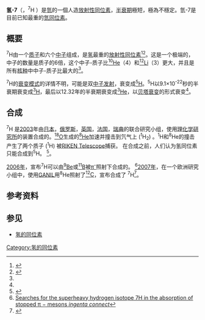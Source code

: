 {{Infobox isotope
    | alternate_names =
    | symbol =H
 |CASNo = 84619-42-1
 |CASNo_ref= {{cascite|correct|CAS}}
    | mass_number =7
    | mass = 7.05275(108)
    | num_neutrons =6
    | num_protons =1
    | abundance =不存在
    | halflife = (6.52
    | error_halflife = 5.58) × 10<sup>-22</sup> 秒<ref name=NUBASE2020>{{Cite journal|last=Kondev|first=F. G.|last2=Wang|first2=M.|last3=Huang|first3=W. J.|last4=Naimi|first4=S.|last5=Audi|first5=G.|date=March 2021|title=The NUBASE2020 evaluation of nuclear physics properties \ast|url=https://doi.org/10.1088/1674-1137/abddae|journal=Chinese Physics C|language=en|volume=45|issue=3|pages=030001|doi=10.1088/1674-1137/abddae|issn=1674-1137}}</ref>
    | text_color =
    | image =Hydrogen-7.svg
    | decay_product =氢-5
    | decay_symbol =H
    | decay_mass =5
    | decay_mode1 =[[中子发射|2n]]
    | decay_energy1 =20(5)
    | decay_mode2 =
    | decay_energy2 =
    | decay_mode3 =
    | decay_energy3 =
    | decay_mode4 =
    | decay_energy4 =
    | parent =
    | parent_symbol =
    | parent_mass =
    | parent_decay =
    | parent2 =
    | parent2_symbol =
    | parent2_mass =
    | parent2_decay =
    | spin =½+
    | excess_energy =49140
    | error1 =1010
    | binding_energy =940.1
    | error2 =
}}

'''氢-7'''（{{lang-en|Hydrogen-7}}，<sup>7</sup>H ）是[[氫|氫]]的一個人造[[放射性同位素|放射性同位素]]，[[半衰期|半衰期]]極短，極為不穩定。氫-7是目前已知最重的[[氫的同位素|氫同位素]]。

== 概要 ==
<sup>7</sup>H由一个[[质子|质子]]和六个[[中子|中子]]组成，是[[氢|氢]]最重的[[放射性同位素|放射性同位素]]<ref name="NNDC">{{Cite web |url=http://www.nndc.bnl.gov/amdc/nubase/Nubase2003.pdf |title=The NUBASE evaluation of nuclear and decay properties ''National Nuclear Data Center'' |access-date=2020-09-23 |archive-date=2008-09-23 |archive-url=https://web.archive.org/web/20080923135135/http://www.nndc.bnl.gov/amdc/nubase/Nubase2003.pdf |dead-url=no }}</ref><ref>{{Cite web |url=http://periodictable.com/Isotopes/001.7/index.p.full.html |title=7H |access-date=2020-09-23 |archive-date=2021-04-14 |archive-url=https://web.archive.org/web/20210414232001/https://periodictable.com/Isotopes/001.7/index.p.full.html |dead-url=no }}</ref>。这是一个极端的{{lj|中子过剩核|中性子過剰核}}，中子的数量是质子的6倍，这个中子-质子比[[氦-10|<sup>10</sup>He]]（4）和[[锂-12|<sup>12</sup>Li]]（3）更大，并且是所有[[核种|核种]]中中子-质子比最大的<ref name="NNDC"/>。

<sup>7</sup>H的[[衰变模式|衰变模式]]的详情不明，可能是双[[中子发射|中子发射]]，衰变成[[氢-5|<sup>5</sup>H]]。<sup>5</sup>H以9.1×10<sup>-22</sup>秒的半衰期衰变成[[氚|<sup>3</sup>H]]，最后以12.32年的半衰期衰变成[[氦-3|<sup>3</sup>He]]，以[[贝塔衰变|贝塔衰变]]的形式衰变<ref name="NNDC"/>。

== 合成 ==
<sup>7</sup>H 是[[2003|2003]]年由[[日本|日本]]，[[俄罗斯|俄罗斯]]，[[英国|英国]]，[[法国|法国]]，[[瑞典|瑞典]]的联合研究小组，使用[[理化学研究所|理化学研究所]]的装置合成的。[[氧-18|<sup>18</sup>O]]生成的[[氦-8|<sup>8</sup>He]]加速并撞击到氕气上 (<sup>1</sup>H<sub>2</sub>) 。<sup>1</sup>H和<sup>8</sup>He的撞击产生了两个质子 (<sup>1</sup>H) 被[[RIKEN_Telescope|RIKEN Telescope]]捕获。 在合成之前，人们认为氢同位素只能合成到<sup>5</sup>H。 <ref>{{Cite web |url=http://physicsworld.com/cws/article/news/2003/mar/07/hydrogen-7-makes-its-debut |title=Hydrogen-7 makes its debut ''physics world'' |access-date=2020-09-23 |archive-date=2017-11-07 |archive-url=https://web.archive.org/web/20171107015254/http://physicsworld.com/cws/article/news/2003/mar/07/hydrogen-7-makes-its-debut |dead-url=no }}</ref>。

{{indent|<math>\,^{8}_{2}\mathrm{He} + \,^{1}_{1}\mathrm{H} \to \,^{7}_{1}\mathrm{H} + 2\,^{1}_{1}\mathrm{H}</math>}}

[[2006年|2006年]]，宣布<sup>7</sup>H可以由[[铍-9|<sup>9</sup>Be]]或[[硼-11|<sup>11</sup>B]]被[[π介子|π<sup>-</sup>]]照射下合成的。 <ref>[http://www.ingentaconnect.com/content/maik/10637788/2006/00000069/00000009/00009002?crawler=true Searches for the superheavy hydrogen isotope 7H in the absorption of stopped π − mesons ''ingenta connect'']</ref>[[2007年|2007年]]，在一个欧洲研究小组中，使用[[GANIL|GANIL]]用<sup>8</sup>He照射了[[碳-12|<sup>12</sup>C]]，宣布合成了 <sup>7</sup>H<ref>{{Cite web |url=http://www2.cnrs.fr/en/1039.htm |title=Discovery of hydrogen-7, the most exotic nuclear system ever observed. ''National Center for Scientific Research'' |access-date=2020-09-23 |archive-date=2016-03-05 |archive-url=https://web.archive.org/web/20160305031638/http://www2.cnrs.fr/en/1039.htm |dead-url=no }}</ref>。

== 参考资料 ==
{{Reflist}}

== 参见 ==
* [[氢的同位素|氢的同位素]]
{{Isotope|element=氢
|lighter=[[氢-6|<sup>6</sup>H]]
|heavier=未发现
|before=未发现
|after=[[氢-5|<sup>5</sup>H]] ([[中子发射|2n]])
}}


[[Category:氢的同位素|Category:氢的同位素]]